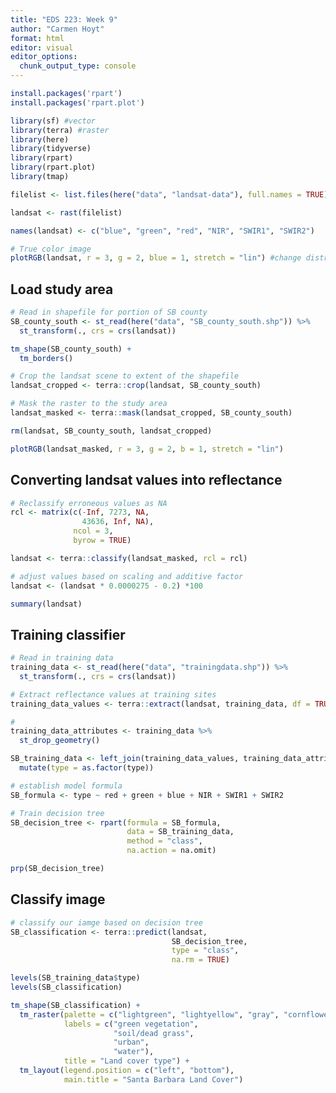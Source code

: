 ```yaml
---
title: "EDS 223: Week 9"
author: "Carmen Hoyt"
format: html
editor: visual
editor_options: 
  chunk_output_type: console
---
```


```r
install.packages('rpart')
install.packages('rpart.plot')
```

```r
library(sf) #vector
library(terra) #raster
library(here)
library(tidyverse)
library(rpart)
library(rpart.plot)
library(tmap)
```

```r
filelist <- list.files(here("data", "landsat-data"), full.names = TRUE)

landsat <- rast(filelist)

names(landsat) <- c("blue", "green", "red", "NIR", "SWIR1", "SWIR2")
```

```r
# True color image
plotRGB(landsat, r = 3, g = 2, blue = 1, stretch = "lin") #change distribution to be more obvious to plot
```

## Load study area
```r
# Read in shapefile for portion of SB county
SB_county_south <- st_read(here("data", "SB_county_south.shp")) %>%
  st_transform(., crs = crs(landsat))

tm_shape(SB_county_south) +
  tm_borders()
```

```r
# Crop the landsat scene to extent of the shapefile
landsat_cropped <- terra::crop(landsat, SB_county_south)

# Mask the raster to the study area
landsat_masked <- terra::mask(landsat_cropped, SB_county_south)

rm(landsat, SB_county_south, landsat_cropped)

plotRGB(landsat_masked, r = 3, g = 2, b = 1, stretch = "lin")
```

## Converting landsat values into reflectance
```r
# Reclassify erroneous values as NA
rcl <- matrix(c(-Inf, 7273, NA,
                43636, Inf, NA),
              ncol = 3,
              byrow = TRUE)

landsat <- terra::classify(landsat_masked, rcl = rcl)

# adjust values based on scaling and additive factor
landsat <- (landsat * 0.0000275 - 0.2) *100 

summary(landsat)
```

## Training classifier
```r
# Read in training data
training_data <- st_read(here("data", "trainingdata.shp")) %>%
  st_transform(., crs = crs(landsat))
```

```r
# Extract reflectance values at training sites
training_data_values <- terra::extract(landsat, training_data, df = TRUE)

# 
training_data_attributes <- training_data %>%
  st_drop_geometry()

SB_training_data <- left_join(training_data_values, training_data_attributes, by = c("ID" = "id")) %>%
  mutate(type = as.factor(type))
```

```r
# establish model formula
SB_formula <- type ~ red + green + blue + NIR + SWIR1 + SWIR2

# Train decision tree
SB_decision_tree <- rpart(formula = SB_formula,
                          data = SB_training_data,
                          method = "class",
                          na.action = na.omit)

prp(SB_decision_tree)
```

## Classify image
```r
# classify our iamge based on decision tree
SB_classification <- terra::predict(landsat, 
                                    SB_decision_tree,
                                    type = "class",
                                    na.rm = TRUE)

levels(SB_training_data$type)
levels(SB_classification)
```

```r
tm_shape(SB_classification) +
  tm_raster(palette = c("lightgreen", "lightyellow", "gray", "cornflowerblue"),
            labels = c("green vegetation",
                       "soil/dead grass",
                       "urban",
                       "water"),
            title = "Land cover type") +
  tm_layout(legend.position = c("left", "bottom"),
            main.title = "Santa Barbara Land Cover")
  
```

